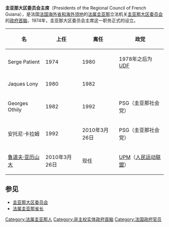 '''圭亚那大区委员会主席'''（Presidents of the Regional Council of French Guiana），是法国[[法国海外省和海外领地|法国海外省和海外领地]]的[[法属圭亚那|法属圭亚那]]立法机关[[圭亚那大区委员会|圭亚那大区委员会]]的[[政府首脑|政府首脑]]，1974年，圭亚那大区委员会主席这一职务正式的设立。

{|class="wikitable"
!名
!上任
!离任
!政党
|-
|Serge Patient
|1974
|1980
|1978年之后为[[法国民主联盟|UDF]]
|-
|Jaques Lony
|1980
|1982
|
|-
|Georges Othily
|1982
|1992
|PSG（圭亚那社会党）
|-
|安托尼·卡拉姆
|1992
|2010年3月26日
|PSG（圭亚那社会党）
|-
|[[鲁道夫·亚历山大|鲁道夫·亚历山大]]
|2010年3月26日
|现任
|[[法国共和党|UPM]]（[[人民运动联盟|人民运动联盟]]）
|}

==参见==
*[[圭亚那大区委员会|圭亚那大区委员会]]
*[[法属圭亚那省长|法属圭亚那省长]]

{{美洲政府首脑}}
[[Category:法属圭亚那人|Category:法属圭亚那人]]
[[Category:非主权实体政府首脑|Category:非主权实体政府首脑]]
[[Category:法国政府官员|Category:法国政府官员]]